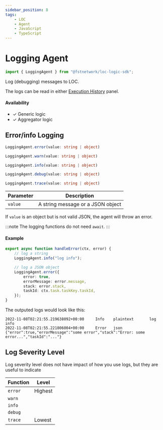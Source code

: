 ```yaml
---
sidebar_position: 8
tags:
    - LOC
    - Agent
    - JavaScript
    - TypeScript
---
```


# Logging Agent

```typescript
import { LoggingAgent } from "@fstnetwork/loc-logic-sdk";
```

Log (debugging) messages to LOC.

The logs can be read in either [Execution History](/legacy/0.9/studio-guide/data-discovery#execution) panel.


#### Availability

-   ✓ Generic logic
-   ✓ Aggregator logic

## Error/info Logging

<Tabs>
  <TabItem value="error" label="Error" default>

```typescript
LoggingAgent.error(value: string | object)
```

  </TabItem>
  <TabItem value="warn" label="Warning">

```typescript
LoggingAgent.warn(value: string | object)
```

  </TabItem>
  <TabItem value="info" label="Info">

```typescript
LoggingAgent.info(value: string | object)
```

  </TabItem>
  <TabItem value="debug" label="Debug">

```typescript
LoggingAgent.debug(value: string | object)
```

  </TabItem>
  <TabItem value="trace" label="Trace">

```typescript
LoggingAgent.trace(value: string | object)
```

  </TabItem>
</Tabs>

| Parameter | Description                       |
| --------- | --------------------------------- |
| `value`   | A string message or a JSON object |

If `value` is an object but is not valid JSON, the agent will throw an error.

:::note
The logging functions do not need `await`.
:::

#### Example

```typescript showLineNumbers
export async function handleError(ctx, error) {
    // log a string
    LoggingAgent.info("log info");

    // log a JSON object
    LoggingAgent.error({
        error: true,
        errorMessage: error.message,
        stack: error.stack,
        taskId: ctx.task.taskKey.taskId,
    });
}
```

The outputed logs would look like this:

```
2022-11-08T02:21:55.219638092+00:00     Info    plaintext       log info
2022-11-08T02:21:55.221806004+00:00     Error   json    {"error":true,"errorMessage":"some error","stack":"Error: some error...","taskId":"..."}
```

## Log Severity Level

Log severity level does not have impact of how you use logs, but they are useful to indicate

| Function | Level   |
| -------- | ------- |
| `error`  | Highest |
| `warn`   |         |
| `info`   |         |
| `debug`  |         |
| `trace`  | Lowest  |
